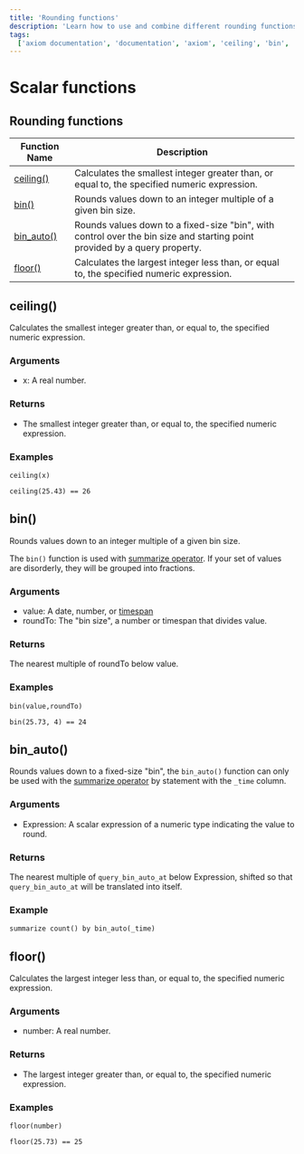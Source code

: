 ```yaml
---
title: 'Rounding functions'
description: 'Learn how to use and combine different rounding functions in APL'
tags:
  ['axiom documentation', 'documentation', 'axiom', 'ceiling', 'bin', 'bin_auto', 'floor']
---
```


# Scalar functions

## Rounding functions

| **Function Name**         | **Description**                                                                              |
| -------------------------  | -------------------------------------------------------------------------------------------- |
| [ceiling()](<#ceiling()>)  | Calculates the smallest integer greater than, or equal to, the specified numeric expression. |
| [bin()](<#bin()>)           | Rounds values down to an integer multiple of a given bin size. |
| [bin_auto()](<#bin-auto()>) | Rounds values down to a fixed-size "bin", with control over the bin size and starting point provided by a query property.| 
| [floor()](<#floor()>)     | Calculates the largest integer less than, or equal to, the specified numeric expression. |

## ceiling()

Calculates the smallest integer greater than, or equal to, the specified numeric expression.

### Arguments

- x: A real number.

### Returns

- The smallest integer greater than, or equal to, the specified numeric expression.

### Examples

```apl
ceiling(x)
```

```apl
ceiling(25.43) == 26
```

<RunInPlayGround 
    href="https://play.axiom.co/axiom-play-qf1k/explorer?initForm=%7B%22apl%22%3A%22%5B'sample-http-logs'%5D%5Cn%7C%20project%20smallest_integer%20%3D%20ceiling%2825.43%29%22%7D" 
    target="_blank" 
    rel="noopener noreferrer"
/>

## bin()

Rounds values down to an integer multiple of a given bin size.

The `bin()` function is used with [summarize operator](/docs/apl/tabular-operators/summarize-operator). If your set of values are disorderly, they will be grouped into fractions.

### Arguments 

- value: A date, number, or [timespan](/docs/apl/data-types/scalar-data-types#timespan-literals)
- roundTo: The "bin size", a number or timespan that divides value.

### Returns

The nearest multiple of roundTo below value.

### Examples

```apl
bin(value,roundTo)
```

```apl
bin(25.73, 4) == 24
```

<RunInPlayGround 
    href="https://play.axiom.co/axiom-play-qf1k/explorer?initForm=%7B%22apl%22%3A%22%5B'sample-http-logs'%5D%5Cn%7C%20project%20round_value%20%3D%20bin%2825.73%2C%204%29%22%7D" 
    target="_blank" 
    rel="noopener noreferrer"
/>

## bin_auto()

Rounds values down to a fixed-size "bin", the `bin_auto()` function can only be used with the [summarize operator](/docs/apl/tabular-operators/summarize-operator) by statement with the `_time` column.

### Arguments

- Expression: A scalar expression of a numeric type indicating the value to round.

### Returns

The nearest multiple of `query_bin_auto_at` below Expression, shifted so that `query_bin_auto_at` will be translated into itself.

### Example 

```apl
summarize count() by bin_auto(_time)
```

<RunInPlayGround 
    href="https://play.axiom.co/axiom-play-qf1k/explorer?initForm=%7B%22apl%22%3A%22%5B'sample-http-logs'%5D%5Cn%7C%20summarize%20count%28%29%20by%20bin_auto%28_time%29%22%7D" 
    target="_blank" 
    rel="noopener noreferrer"
/>

## floor()

Calculates the largest integer less than, or equal to, the specified numeric expression.

### Arguments 

- number: A real number.

### Returns 

- The largest integer greater than, or equal to, the specified numeric expression.

### Examples 

```apl
floor(number)
```

```apl
floor(25.73) == 25
```

<RunInPlayGround 
    href="https://play.axiom.co/axiom-play-qf1k/explorer?initForm=%7B%22apl%22%3A%22%5B'sample-http-logs'%5D%5Cn%7C%20project%20largest_integer_number%20%3D%20floor%2825.73%29%22%7D" 
    target="_blank" 
    rel="noopener noreferrer"
/>